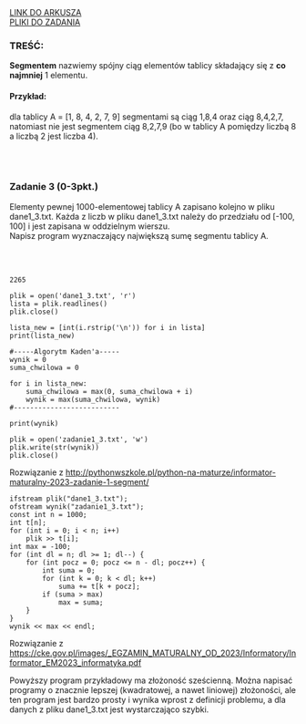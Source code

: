
<div className="box_link"><a className="link" target="_blank" href="https://cke.gov.pl/images/_EGZAMIN_MATURALNY_OD_2023/Informatory/Informator_EM2023_informatyka.pdf">LINK DO ARKUSZA</a>
<br/>
<a className="link" href="http://cke.gov.pl/images/_EGZAMIN_MATURALNY_OD_2023/Informatory/Informator_EM2023_informatyka_pliki.zip" >PLIKI DO ZADANIA</a>
<br/>
</div>

### TREŚĆ:

<b>Segmentem</b> nazwiemy spójny ciąg elementów tablicy składający się z <b>co najmniej</b> 1 elementu.

#### Przykład: 
dla tablicy A = [1, 8, 4, 2, 7, 9] segmentami są ciąg 1,8,4 oraz ciąg 8,4,2,7, natomiast
nie jest segmentem ciąg 8,2,7,9 (bo w tablicy A pomiędzy liczbą 8 a liczbą 2 jest liczba 4).

<br/><br/>

### Zadanie 3   (0-3pkt.)

Elementy pewnej 1000-elementowej tablicy A zapisano kolejno w pliku dane1_3.txt.
Każda z liczb w pliku dane1_3.txt należy do przedziału od [-100, 100] i jest zapisana
w oddzielnym wierszu. <br/>
Napisz program wyznaczający największą sumę segmentu tablicy A.

<br/>
<br/>

<Dropdown title="WSKAZÓWKI">
    <p className={`dropdown_text`}>
    </p>
</Dropdown>

<Dropdown title="ODPOWIEDŹ">

```
2265
```

</Dropdown>

<Dropdown title="ROZWIĄZANIE PRZYKŁADOWE - PYTHON">

```
plik = open('dane1_3.txt', 'r')
lista = plik.readlines()
plik.close()

lista_new = [int(i.rstrip('\n')) for i in lista]
print(lista_new)

#-----Algorytm Kaden'a-----
wynik = 0
suma_chwilowa = 0

for i in lista_new:
    suma_chwilowa = max(0, suma_chwilowa + i)
    wynik = max(suma_chwilowa, wynik)
#--------------------------

print(wynik)

plik = open('zadanie1_3.txt', 'w')
plik.write(str(wynik))
plik.close()
```

<p className={`dropdown_text`}>
Rozwiązanie z <a href="http://pythonwszkole.pl/python-na-maturze/informator-maturalny-2023-zadanie-1-segment/">http://pythonwszkole.pl/python-na-maturze/informator-maturalny-2023-zadanie-1-segment/</a><br/>   
</p>

</Dropdown>

<Dropdown title="ROZWIĄZANIE PRZYKŁADOWE - C++">

```
ifstream plik("dane1_3.txt");
ofstream wynik("zadanie1_3.txt");
const int n = 1000;
int t[n];
for (int i = 0; i < n; i++)
    plik >> t[i];
int max = -100;
for (int dl = n; dl >= 1; dl--) {
    for (int pocz = 0; pocz <= n - dl; pocz++) {
        int suma = 0;
        for (int k = 0; k < dl; k++)
            suma += t[k + pocz];
        if (suma > max)
            max = suma;
    }
}
wynik << max << endl;
```

<p className={`dropdown_text`}>
Rozwiązanie z <a href="https://cke.gov.pl/images/_EGZAMIN_MATURALNY_OD_2023/Informatory/Informator_EM2023_informatyka.pdf">https://cke.gov.pl/images/_EGZAMIN_MATURALNY_OD_2023/Informatory/Informator_EM2023_informatyka.pdf</a><br/>

Powyższy program przykładowy ma złożoność sześcienną. Można napisać programy
o znacznie lepszej (kwadratowej, a nawet liniowej) złożoności, ale ten program jest bardzo
prosty i wynika wprost z definicji problemu, a dla danych z pliku dane1_3.txt jest
wystarczająco szybki.
    
</p>

</Dropdown>






